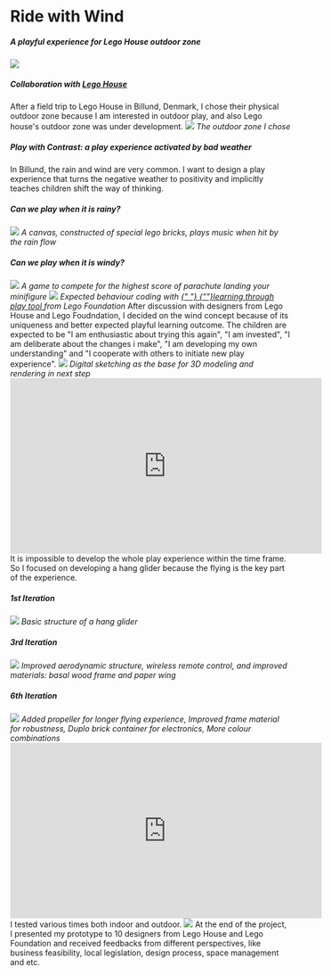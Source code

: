 
# Ride with Wind

<h5>A playful experience for Lego House outdoor zone</h5>

<img src="../../../wind/minifigure.png" />

<Gap margin={200} />
<Title>
  <h3>Introduction</h3>
</Title>
<h5>
  Collaboration with
  <a href="https://legohouse.com/da-dk/"> Lego House </a>
</h5>
<Text>
  After a field trip to Lego House in Billund, Denmark, I chose their physical
  outdoor zone because I am interested in outdoor play, and also Lego house's
  outdoor zone was under development.
</Text>
<img src="../../../wind/whitezone.png" />
<i>The outdoor zone I chose</i>

<Title>
  <h3>Design Ideas</h3>
</Title>
<h5>Play with Contrast: a play experience activated by bad weather</h5>
<Text>
  In Billund, the rain and wind are very common. I want to design a play
  experience that turns the negative weather to positivity and implicitly
  teaches children shift the way of thinking.
</Text>

<h5>Can we play when it is rainy?</h5>
<img src="../../../wind/rain.png" />
<i>
  A canvas, constructed of special lego bricks, plays music when hit by the rain
  flow
</i>
<Text></Text>
<h5>Can we play when it is windy?</h5>
<img src="../../../wind/wind.png" />
<i>
  A game to compete for the highest score of parachute landing your minifigure
</i>

<Title>
  <h3>Play Theory: Learning through Play</h3>
</Title>
<img src="../../../wind/play-experience.png" />
<i>
  Expected behaviour coding with
  <a href="https://learningthroughplay.com/explore-the-research/the-scientific-case-for-learning-through-play">
    {" "}
    {""}learning through play tool
  </a> from Lego Foundation
</i>
<Text>
  After discussion with designers from Lego House and Lego Foudndation, I
  decided on the wind concept because of its uniqueness and better expected
  playful learning outcome. The children are expected to be "I am enthusiastic
  about trying this again", "I am invested", "I am deliberate about the changes
  i make", "I am developing my own understanding" and "I cooperate with others
  to initiate new play experience".
</Text>

<Title>
  <h3>Final Play Experience</h3>
</Title>
<img src="../../../wind/digital-sketching.png" />
<i>Digital sketching as the base for 3D modeling and rendering in next step</i>
<Title>
  <h5>Full play experience demostration</h5>
</Title>
<iframe
  width="560"
  height="315"
  src="https://www.youtube.com/embed/xWhQBq1fHEk"
  title="YouTube video player"
  frameborder="0"
  allow="accelerometer; autoplay; clipboard-write; encrypted-media; gyroscope; picture-in-picture; web-share"
  allowfullscreen
></iframe>

<Title>
  <h3>Hang Glider</h3>
</Title>
<Text>
  It is impossible to develop the whole play experience within the time frame.
  So I focused on developing a hang glider because the flying is the key part of
  the experience.
</Text>
<h5>1st Iteration</h5>
<img src="../../../wind/iteration1.JPG" />
<i>Basic structure of a hang glider</i>
<Text></Text>
<h5>3rd Iteration</h5>
<img src="../../../wind/iteration2.JPG" />
<i>
  Improved aerodynamic structure, wireless remote control, and improved
  materials: basal wood frame and paper wing
</i>
<Text></Text>
<h5>6th Iteration</h5>
<img src="../../../wind/iteration3.png" />
<i>
  Added propeller for longer flying experience, Improved frame material for
  robustness, Duplo brick container for electronics, More colour combinations
</i>

<Title>
  <h5>Testings with hang glider</h5>
</Title>
<iframe
  width="560"
  height="315"
  src="https://www.youtube.com/embed/FpVJhRfmV2g"
  title="YouTube video player"
  frameborder="0"
  allow="accelerometer; autoplay; clipboard-write; encrypted-media; gyroscope; picture-in-picture; web-share"
  allowfullscreen
></iframe>
<Text>I tested various times both indoor and outdoor.</Text>

<Title>
  <h3>Demo and Feedback</h3>
  <h5>With Lego designers</h5>
</Title>
<img src="../../../wind/demo2.jpeg" />
<Text>
  At the end of the project, I presented my prototype to 10 designers from Lego
  House and Lego Foundation and received feedbacks from different perspectives,
  like business feasibility, local legislation, design process, space management
  and etc.
</Text>
